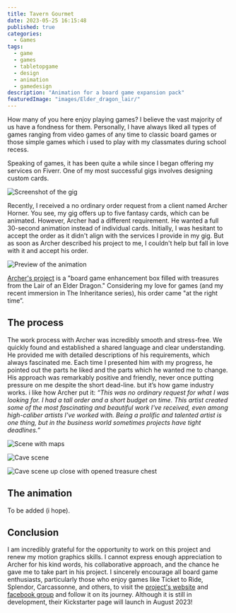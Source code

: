 ```yaml
---
title: Tavern Gourmet
date: 2023-05-25 16:15:48
published: true
categories:
  - Games
tags:
  - game
  - games
  - tabletopgame
  - design
  - animation
  - gamedesign
description: "Animation for a board game expansion pack"
featuredImage: "images/Elder_dragon_lair/"
---
```


How many of you here enjoy playing games? I believe the vast majority of us have a fondness for them. Personally, I have always liked all types of games ranging from video games of any time to classic board games or those simple games which i used to play with my classmates during school recess.

Speaking of games, it has been quite a while since I began offering my services on Fiverr. One of my most successful gigs involves designing custom cards.

<div class="image-container">
    <p>
        <img
        src="images/Elder_dragon_lair/gig_screenshot.png"
        alt="Screenshot of the gig"
        title="Fantasy cards gig screenshot"
        >
    </p>
</div>
Recently, I received a no ordinary order request from a client named Archer Horner.
You see, my gig offers up to five fantasy cards, which can be animated. However, Archer had a different requirement. He wanted a full 30-second animation instead of individual cards. Initially, I was hesitant to accept the order as it didn't align with the services I provide in my gig. But as soon as Archer described his project to me, I couldn't help but fall in love with it and accept his order.

<div class="image-container">
    <p>
        <img
        src="images/Elder_dragon_lair/animation_preview.png"
        alt="Preview of the animation"
        title="Preview of the animation"
        >
    </p>
</div>

[Archer's project](https://www.topdeckgames.org/) is a "board game enhancement box filled with treasures from the Lair of an Elder Dragon." Considering my love for games (and my recent immersion in The Inheritance series), his order came "at the right time”.

## The process

The work process with Archer was incredibly smooth and stress-free. We quickly found and established a shared language and clear understanding. He provided me with detailed descriptions of his requirements, which always fascinated me. Each time I presented him with my progress, he pointed out the parts he liked and the parts which he wanted me to change. His approach was remarkably positive and friendly, never once putting pressure on me despite the short dead-line. but it’s how game industry works. i like how Archer put it: _“This was no ordinary request for what I was looking for. I had a tall order and a short budget on time. This artist created some of the most fascinating and beautiful work I've received, even among high-caliber artists I've worked with. Being a prolific and talented artist is one thing, but in the business world sometimes projects have tight deadlines.”_

<div class="image-container">
    <p>
        <img
        src="images/Elder_dragon_lair/maps_with_cave.png"
        alt="Scene with maps"
        title="Scene with maps"
        >
    </p>
</div>
<div class="image-container">
    <p>
        <img
        src="images/Elder_dragon_lair/cave_closed_chest.png"
        alt="Cave scene"
        title="Cave scene"
        >
    </p>
</div>
<div class="image-container">
    <p>
        <img
        src="images/Elder_dragon_lair/scene_cave_close.png"
        alt="Cave scene up close with opened treasure chest"
        title="Cave scene up close with opened treasure chest"
        >
    </p>
</div>

## The animation

To be added (i hope).

## Conclusion

I am incredibly grateful for the opportunity to work on this project and renew my motion graphics skills. I cannot express enough appreciation to Archer for his kind words, his collaborative approach, and the chance he gave me to take part in his project.
I sincerely encourage all board game enthusiasts, particularly those who enjoy games like Ticket to Ride, Splendor, Carcassonne, and others, to visit the [project's website](https://www.topdeckgames.org/) and [facebook group](https://www.facebook.com/groups/177686871875435) and follow it on its journey. Although it is still in development, their Kickstarter page will launch in August 2023!
